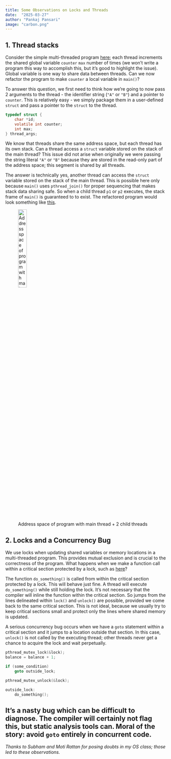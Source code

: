 ---
title: Some Observations on Locks and Threads 
date:  "2025-03-27"
author: "Pankaj Pansari"
image: "carbon.png" 
---
## 1. Thread stacks

Consider the simple multi-threaded program [here](https://gist.github.com/pankajpansari/6d6f15b897a6deb4300dc5827855a51f#file-shared_var_threads-c); each thread increments the shared global variable `counter` `max` number of times (we won't write a program this way to accomplish this, but it's good to highlight the issue). Global variable is one way to share data between threads. Can we now refactor the program to make `counter` a local variable in `main()`?

To answer this question, we first need to think how we're going to now pass 2 arguments to the thread - the identifier string (`"A"` or `"B"`) and a pointer to `counter`. This is relatively easy - we simply package them in a user-defined `struct` and pass a pointer to the `struct` to the thread. 

```c
typedef struct {
    char *id;
    volatile int counter;
    int max;
} thread_args;
```
We know that threads share the same address space, but each thread has its own stack. Can a thread access a `struct` variable stored on the stack of the main thread? This issue did not arise when originally we were passing the string literal `"A"` or `"B"` because they are stored in the read-only part of the address space; this segment is shared by all threads. 

The answer is technically yes, another thread can access the `struct` variable stored on the stack of the main thread. This is possible here only because `main()` uses `pthread_join()` for proper sequencing that makes stack data sharing safe. So when a child thread `p1` or `p2` executes, the stack frame of `main()` is guaranteed to to exist. The refactored program would look something like [this](https://gist.github.com/pankajpansari/6d6f15b897a6deb4300dc5827855a51f#file-shared_var_threads_refactor-c).

![Address space of program with main thread + 2 child threads](address_space.JPG){width=25%}

## 2. Locks and a Concurrency Bug

We use locks when updating shared variables or memory locations in a multi-threaded program. This provides mutual exclusion and is crucial to the correctness of the program. What happens when we make a function call within a critical section protected by a lock, such as [here](https://gist.github.com/pankajpansari/6d6f15b897a6deb4300dc5827855a51f#file-locks_function_call-c)?

The function `do_something()` is called from within the critical section protected by a lock. This will behave just fine. A thread will execute `do_something()` while still holding the lock. It's not necessary that the compiler will inline the function within the critical section. So jumps from the lines delineated within `lock()` and `unlock()` are possible, provided we come back to the same critical section. This is not ideal, because we usually try to keep critical sections small and protect only the lines where shared memory is updated.

A serious concurrency bug occurs when we have a `goto` statement within a critical section and it jumps to a location outside that section. In this case, `unlock()` is not called by the executing thread; other threads never get a chance to acquire the lock and wait perpetually. 

```c
pthread_mutex_lock(&lock);
balance = balance + 1;

if (some_condition)
    goto outside_lock; 

pthread_mutex_unlock(&lock);

outside_lock:
    do_something();
```
It's a nasty bug which can be difficult to diagnose. The compiler will certainly not flag this, but static analysis tools can. Moral of the story: avoid `goto` entirely in concurrent code.
---
*Thanks to Subham and Moti Rattan for posing doubts in my OS class; those led to these observations.*
